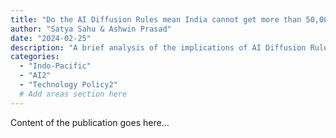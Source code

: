 ```yaml
---
title: "Do the AI Diffusion Rules mean India cannot get more than 50,000 advanced GPUs?"
author: "Satya Sahu & Ashwin Prasad"
date: "2024-02-25"
description: "A brief analysis of the implications of AI Diffusion Rules on India's GPU accessibility"
categories:
  - "Indo-Pacific"
  - "AI2"
  - "Technology Policy2" 
  # Add areas section here
---
```


Content of the publication goes here...